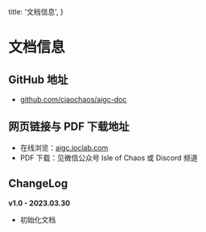   title: '文档信息',
}

# 文档信息


## GitHub 地址

* [github.com/ciaochaos/aigc-doc](https://github.com/ciaochaos/aigc-doc)


## 网页链接与 PDF 下载地址


* 在线浏览：[aigc.ioclab.com](https://aigc.ioclab.com)
* PDF 下载：见微信公众号 Isle of Chaos 或 Discord 频道


## ChangeLog

**v1.0 - 2023.03.30**

- 初始化文档
